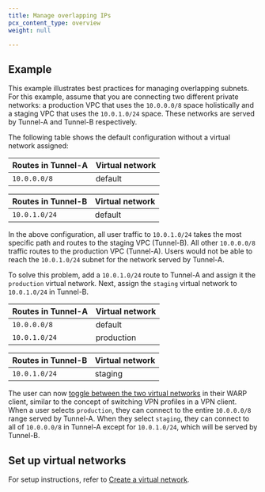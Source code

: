 ```yaml
---
title: Manage overlapping IPs
pcx_content_type: overview
weight: null

---
```



<Render file="tunnel/virtual-networks-intro" product="cloudflare-one" />

## Example

This example illustrates best practices for managing overlapping subnets. For this example, assume that you are connecting two different private networks: a production VPC that uses the `10.0.0.0/8` space holistically and a staging VPC that uses the `10.0.1.0/24` space. These networks are served by Tunnel-A and Tunnel-B respectively.

The following table shows the default configuration without a virtual network assigned:

| Routes in Tunnel-A | Virtual network |
| ------------------ | --------------- |
| `10.0.0.0/8`       | default         |

| Routes in Tunnel-B | Virtual network |
| ------------------ | --------------- |
| `10.0.1.0/24`      | default         |

In the above configuration, all user traffic to `10.0.1.0/24` takes the most specific path and routes to the staging VPC (Tunnel-B). All other `10.0.0.0/8` traffic routes to the production VPC (Tunnel-A). Users would not be able to reach the `10.0.1.0/24` subnet for the network served by Tunnel-A.

To solve this problem, add a `10.0.1.0/24` route to Tunnel-A and assign it the `production` virtual network. Next, assign the `staging` virtual network to `10.0.1.0/24` in Tunnel-B.

| Routes in Tunnel-A | Virtual network |
| ------------------ | --------------- |
| `10.0.0.0/8`       | default         |
| `10.0.1.0/24`      | production      |

| Routes in Tunnel-B | Virtual network |
| ------------------ | --------------- |
| `10.0.1.0/24`      | staging         |

The user can now [toggle between the two virtual networks](/cloudflare-one/connections/connect-networks/private-net/cloudflared/tunnel-virtual-networks/#connect-to-a-virtual-network) in their WARP client, similar to the concept of switching VPN profiles in a VPN client. When a user selects `production`, they can connect to the entire `10.0.0.0/8` range served by Tunnel-A. When they select `staging`, they can connect to all of `10.0.0.0/8` in Tunnel-A except for `10.0.1.0/24`, which will be served by Tunnel-B.

## Set up virtual networks

For setup instructions, refer to [Create a virtual network](/cloudflare-one/connections/connect-networks/private-net/cloudflared/tunnel-virtual-networks/#create-a-virtual-network).
